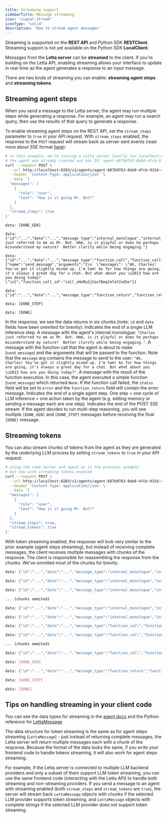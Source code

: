 ```yaml
---
title: Streaming support 
sidebarTitle: Message streaming
icon: "signal-stream"
iconType: "solid"
description: 'How to stream agent messages'
---
```


<Tip>Streaming is supported on the **REST API** and Python SDK **RESTClient**. Streaming support is not yet available on the Python SDK **LocalClient**.</Tip>

Messages from the **Letta server** can be **streamed** to the client. 
If you're building on the Letta API, enabling streaming allows your interface to update in real-time as the agent generates a response to an input message.

There are two kinds of streaming you can enable: **streaming agent steps** and **streaming tokens**.

## Streaming agent steps

When you send a message to the Letta server, the agent may run multiple steps while generating a response.
For example, an agent may run a search query, then use the results of that query to generate a response.

To enable streaming agent steps on the REST API, set the `stream_steps` parameter to `true` in your API request.
With `stream_steps` enabled, the response to the `POST` request will stream back as server-sent events (read more about SSE format [here](https://developer.mozilla.org/en-US/docs/Web/API/Server-sent_events/Using_server-sent_events)):
```sh
# in this example, we're running a Letta server locally (on localhost:8283)
# the agent was already created and has ID: agent-687b9763-0eb0-4fcb-915d-42bd9e7560bf
curl --request POST \
  --url http://localhost:8283/v1/agents/agent-687b9763-0eb0-4fcb-915d-42bd9e7560bf/messages \
  --header 'Content-Type: application/json' \
  --data '{
  "messages": [
    {
      "role": "user",
      "text": "How is it going Mr. Bot?"
    }
  ],
  "stream_steps": true
}'
```
```
data: [DONE_GEN]

data: {"id":"...","date":"...","message_type":"internal_monologue","internal_monologue":"Charles just referred to me as Mr. Bot. Hmm, is it playful or does he perhaps misunderstand my nature?  Better clarify while being engaging."}

data: {"id":"...","date":"...","message_type":"function_call","function_call":{"name":"send_message","arguments":"{\n  \"message\": \"Ah, Charles! You've got it slightly mixed up. I'm Sam! As for how things are going, it's always a great day for a chat. But what about you \u2013 how are you doing today?\"\n}","function_call_id":"call_xHoMu2jCexf8mqlmfaY2xG5e"}}

data: {"id":"...","date":"...","message_type":"function_return","function_return":"None","status":"success","function_call_id":"call_xHoMu2jCexf8mqlmfaY2xG5e"}

data: [DONE_STEP]

data: [DONE]
```
In the response, we see the data returns in six chunks (note: `id` and `date` fields have been ommited for brevity):
<Steps>
  <Step title="[DONE_GEN]">
    Indicates the end of a single LLM inference step.
  </Step>
  <Step title="internal_monologue">
    A message with the agent's internal monologue: `"Charles just referred to me as Mr. Bot. Hmm, is it playful or does he perhaps misunderstand my nature?  Better clarify while being engaging."`.
  </Step>
  <Step title="function_call">
    A message with the function call that the agent is about to make (`send_message`) and the arguments that will be passed to the function. Note that the `message` arg contains the message to send to the user: `"Ah, Charles! You've got it slightly mixed up. I'm Sam! As for how things are going, it's always a great day for a chat. But what about you \u2013 how are you doing today?"`.
  </Step>
  <Step title="function_return">
    A message with the result of the function execution. In this case, the agent executed a simple function (`send_message`) which returned `None`. If the function call failed, the `status` field will be set to `error` and the `function_return` field will contain the error message.
  </Step>
  <Step title="[DONE_STEP]">
    Indicates the end of a single agent step. One step = one cycle of LLM inference = one action taken by the agent (e.g. editing memory or sending a message each are one step).
  </Step>
  <Step title="[DONE]">
    Indicates the end of the POST SSE stream. If the agent decides to run multi-step reasoning, you will see multiple `[DONE_GEN]` and `[DONE_STEP]` messages before receiving the final `[DONE]` message.
  </Step>
</Steps>

## Streaming tokens 

You can also stream chunks of tokens from the agent as they are generated by the underlying LLM process by setting `stream_tokens` to `true` in your API request:
```sh
# using the same server and agent as in the previous example
# but now with streaming tokens enabled
curl --request POST \
  --url http://localhost:8283/v1/agents/agent-687b9763-0eb0-4fcb-915d-42bd9e7560bf/messages \
  --header 'Content-Type: application/json' \
  --data '{
  "messages": [
    {
      "role": "user",
      "text": "How is it going Mr. Bot?"
    }
  ],
  "stream_steps": true,
  "stream_tokens": true
}'
```

With token streaming enabled, the response will look very similar to the prior example (agent steps streaming), but instead of receiving complete messages, the client receives multiple messages with chunks of the response.
The client is responsible for reassembling the response from the chunks.
We've ommited most of the chunks for brevity:
```sh
data: {"id":"...","date":"...","message_type":"internal_monologue","internal_monologue":""}

data: {"id":"...","date":"...","message_type":"internal_monologue","internal_monologue":"Charles"}

data: {"id":"...","date":"...","message_type":"internal_monologue","internal_monologue":" seems"}

... (chunks ommited)

data: {"id":"...","date":"...","message_type":"internal_monologue","internal_monologue":" persona"}

data: {"id":"...","date":"...","message_type":"internal_monologue","internal_monologue":"."}

data: {"id":"...","date":"...","message_type":"function_call","function_call":{"name":"send_message","function_call_id":"c7d07b12-92ea-4379-b1f6-849c2"}}

data: {"id":"...","date":"...","message_type":"function_call","function_call":{"arguments":"{\n"}}

... (chunks ommited)

data: {"id":"...","date":"...","message_type":"function_call","function_call":{"arguments":"}"}}

data: [DONE_GEN]

data: {"id":"...","date":"...","message_type":"function_return","function_return":"None","status":"success","function_call_id":"c7d07b12-92ea-4379-b1f6-849c2"}

data: [DONE_STEP]

data: [DONE]
```

## Tips on handling streaming in your client code

<Note>You can see the data types for streaming in the [agent docs](messages#message-types) and the Python reference for [LettaMessage](/python-reference/LettaMessage)</Note>

The data structure for token streaming is the same as for agent steps streaming (`LettaMessage`) - just instead of returning complete messages, the Letta server will return multiple messages each with a chunk of the response.
Because the format of the data looks the same, if you write your frontend code to handle tokens streaming, it will also work for agent steps streaming.

For example, if the Letta server is connected to multiple LLM backend providers and only a subset of them support LLM token streaming, you can use the same frontend code (interacting with the Letta API) to handle both streaming and non-streaming providers.
If you send a message to an agent with streaming enabled (both `stream_steps` and `stream_tokens` are `true`), the server will stream back `LettaMessage` objects with chunks if the selected LLM provider supports token streaming, and `LettaMessage` objects with complete strings if the selected LLM provider does not support token streaming.
